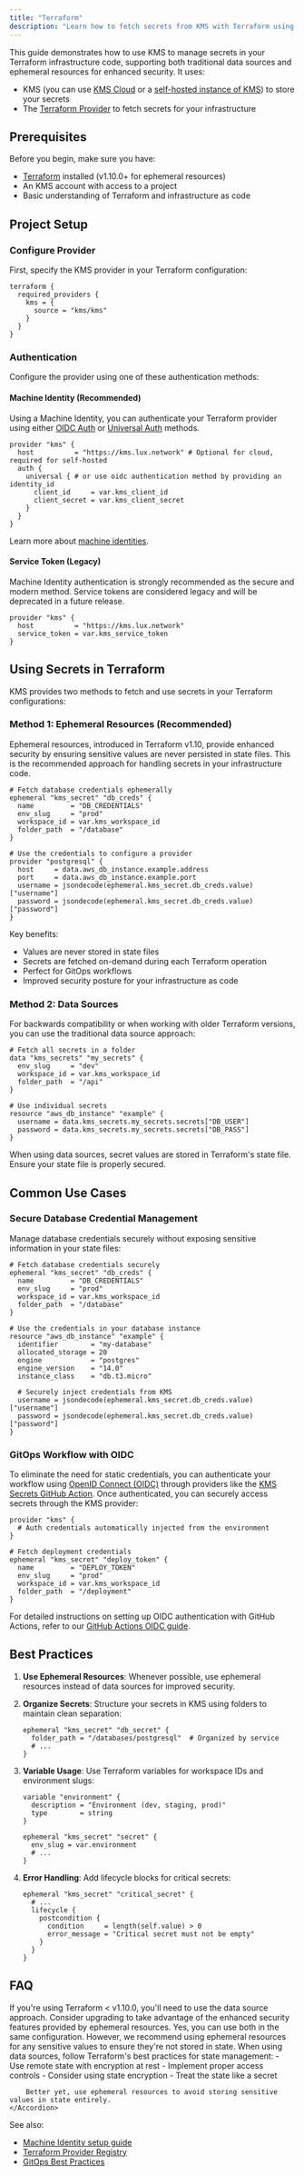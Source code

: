 ```yaml
---
title: "Terraform"
description: "Learn how to fetch secrets from KMS with Terraform using both traditional data sources and ephemeral resources"
---
```


This guide demonstrates how to use KMS to manage secrets in your Terraform infrastructure code, supporting both traditional data sources and ephemeral resources for enhanced security. It uses:

- KMS (you can use [KMS Cloud](https://kms.lux.network) or a [self-hosted instance of KMS](https://lux.network/docs/self-hosting/overview)) to store your secrets
- The [Terraform Provider](https://registry.terraform.io/providers/KMS/kms/latest/docs) to fetch secrets for your infrastructure

## Prerequisites

Before you begin, make sure you have:

- [Terraform](https://www.terraform.io/downloads.html) installed (v1.10.0+ for ephemeral resources)
- An KMS account with access to a project
- Basic understanding of Terraform and infrastructure as code

## Project Setup

### Configure Provider

First, specify the KMS provider in your Terraform configuration:

```hcl
terraform {
  required_providers {
    kms = {
      source = "kms/kms"
    }
  }
}
```

### Authentication

Configure the provider using one of these authentication methods:

#### Machine Identity (Recommended)

Using a Machine Identity, you can authenticate your Terraform provider using either [OIDC Auth](https://lux.network/docs/documentation/platform/identities/oidc-auth/general) or [Universal Auth](https://lux.network/docs/documentation/platform/identities/universal-auth) methods.

```hcl
provider "kms" {
  host          = "https://kms.lux.network" # Optional for cloud, required for self-hosted
  auth {
    universal { # or use oidc authentication method by providing an identity_id
      client_id     = var.kms_client_id
      client_secret = var.kms_client_secret
    }
  }
}
```
Learn more about [machine identities](/documentation/platform/identities/machine-identities).

#### Service Token (Legacy)

<Warning>
Machine Identity authentication is strongly recommended as the secure and modern method. Service tokens are considered legacy and will be deprecated in a future release.
</Warning>

```hcl
provider "kms" {
  host          = "https://kms.lux.network"
  service_token = var.kms_service_token
}
```

## Using Secrets in Terraform

KMS provides two methods to fetch and use secrets in your Terraform configurations:

### Method 1: Ephemeral Resources (Recommended)

Ephemeral resources, introduced in Terraform v1.10, provide enhanced security by ensuring sensitive values are never persisted in state files. This is the recommended approach for handling secrets in your infrastructure code.

```hcl
# Fetch database credentials ephemerally
ephemeral "kms_secret" "db_creds" {
  name         = "DB_CREDENTIALS"
  env_slug     = "prod"
  workspace_id = var.kms_workspace_id
  folder_path  = "/database"
}

# Use the credentials to configure a provider
provider "postgresql" {
  host     = data.aws_db_instance.example.address
  port     = data.aws_db_instance.example.port
  username = jsondecode(ephemeral.kms_secret.db_creds.value)["username"]
  password = jsondecode(ephemeral.kms_secret.db_creds.value)["password"]
}
```

Key benefits:
- Values are never stored in state files
- Secrets are fetched on-demand during each Terraform operation
- Perfect for GitOps workflows
- Improved security posture for your infrastructure as code

### Method 2: Data Sources

For backwards compatibility or when working with older Terraform versions, you can use the traditional data source approach:

```hcl
# Fetch all secrets in a folder
data "kms_secrets" "my_secrets" {
  env_slug     = "dev"
  workspace_id = var.kms_workspace_id
  folder_path  = "/api"
}

# Use individual secrets
resource "aws_db_instance" "example" {
  username = data.kms_secrets.my_secrets.secrets["DB_USER"]
  password = data.kms_secrets.my_secrets.secrets["DB_PASS"]
}
```

<Warning>
  When using data sources, secret values are stored in Terraform's state file. Ensure your state file is properly secured.
</Warning>

## Common Use Cases

### Secure Database Credential Management

Manage database credentials securely without exposing sensitive information in your state files:

```hcl
# Fetch database credentials securely
ephemeral "kms_secret" "db_creds" {
  name         = "DB_CREDENTIALS"
  env_slug     = "prod"
  workspace_id = var.kms_workspace_id
  folder_path  = "/database"
}

# Use the credentials in your database instance
resource "aws_db_instance" "example" {
  identifier        = "my-database"
  allocated_storage = 20
  engine            = "postgres"
  engine_version    = "14.0"
  instance_class    = "db.t3.micro"
  
  # Securely inject credentials from KMS
  username = jsondecode(ephemeral.kms_secret.db_creds.value)["username"]
  password = jsondecode(ephemeral.kms_secret.db_creds.value)["password"]
}
```

### GitOps Workflow with OIDC

To eliminate the need for static credentials, you can authenticate your workflow using [OpenID Connect (OIDC)](https://lux.network/docs/documentation/platform/identities/oidc-auth/general) through providers like the [KMS Secrets GitHub Action](https://github.com/KMS/secrets-action).
Once authenticated, you can securely access secrets through the KMS provider:

```hcl
provider "kms" {
  # Auth credentials automatically injected from the environment
}

# Fetch deployment credentials
ephemeral "kms_secret" "deploy_token" {
  name         = "DEPLOY_TOKEN"
  env_slug     = "prod"
  workspace_id = var.kms_workspace_id
  folder_path  = "/deployment"
}
```
For detailed instructions on setting up OIDC authentication with GitHub Actions, refer to our [GitHub Actions OIDC guide](https://lux.network/docs/documentation/platform/identities/oidc-auth/github).

## Best Practices

1. **Use Ephemeral Resources**: Whenever possible, use ephemeral resources instead of data sources for improved security.

2. **Organize Secrets**: Structure your secrets in KMS using folders to maintain clean separation:
   ```hcl
   ephemeral "kms_secret" "db_secret" {
     folder_path = "/databases/postgresql"  # Organized by service
     # ...
   }
   ```

3. **Variable Usage**: Use Terraform variables for workspace IDs and environment slugs:
   ```hcl
   variable "environment" {
     description = "Environment (dev, staging, prod)"
     type        = string
   }

   ephemeral "kms_secret" "secret" {
     env_slug = var.environment
     # ...
   }
   ```

4. **Error Handling**: Add lifecycle blocks for critical secrets:
   ```hcl
   ephemeral "kms_secret" "critical_secret" {
     # ...
     lifecycle {
       postcondition {
         condition     = length(self.value) > 0
         error_message = "Critical secret must not be empty"
       }
     }
   }
   ```

## FAQ

<AccordionGroup>
    <Accordion title="What happens if I'm using an older version of Terraform?">
        If you're using Terraform < v1.10.0, you'll need to use the data source approach.
        Consider upgrading to take advantage of the enhanced security features provided
        by ephemeral resources.
    </Accordion>
    <Accordion title="Can I mix ephemeral resources and data sources?">
        Yes, you can use both in the same configuration. However, we recommend using
        ephemeral resources for any sensitive values to ensure they're not stored in state.
    </Accordion>
    <Accordion title="How do I secure my state file when using data sources?">
        When using data sources, follow Terraform's best practices for state management:
        - Use remote state with encryption at rest
        - Implement proper access controls
        - Consider using state encryption
        - Treat the state like a secret
        
        Better yet, use ephemeral resources to avoid storing sensitive values in state entirely.
    </Accordion>
</AccordionGroup>

See also:
- [Machine Identity setup guide](/documentation/platform/identities/machine-identities)
- [Terraform Provider Registry](https://registry.terraform.io/providers/KMS/kms/latest/docs)
- [GitOps Best Practices](https://www.lux.network/blog/gitops-best-practices)

